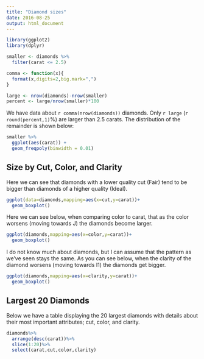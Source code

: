 ```yaml
---
title: "Diamond sizes"
date: 2016-08-25
output: html_document
---
```


```r
library(ggplot2)
library(dplyr)

smaller <- diamonds %>% 
  filter(carat <= 2.5)

comma <- function(x){
  format(x,digits=2,big.mark=",")
}

large <- nrow(diamonds)-nrow(smaller)
percent <- large/nrow(smaller)*100
```

We have data about `r comma(nrow(diamonds))` diamonds. Only 
`r large` (`r round(percent,1)`%) are larger than
2.5 carats. The distribution of the remainder is shown
below:

```r
smaller %>% 
  ggplot(aes(carat)) + 
  geom_freqpoly(binwidth = 0.01)
```

## Size by Cut, Color, and Clarity

Here we can see that diamonds with a lower quality cut (Fair) tend to be bigger than diamonds of a higher quality (Ideal). 

```r

ggplot(data=diamonds,mapping=aes(x=cut,y=carat))+
  geom_boxplot()
```

Here we can see below, when comparing color to carat, that as the color worsens (moving towards J) the diamonds become larger. 

```r
ggplot(diamonds,mapping=aes(x=color,y=carat))+
  geom_boxplot()
```

I do not know much about diamonds, but I can assume that the pattern as we've seen stays the same. As you can see below, when the clarity of the diamond worsens (moving towards I1) the diamonds get bigger. 

```r
ggplot(diamonds,mapping=aes(x=clarity,y=carat))+
  geom_boxplot()
```

## Largest 20 Diamonds

Below we have a table displaying the 20 largest diamonds with details about their most important attributes; cut, color, and clarity.

```r

diamonds%>%
  arrange(desc(carat))%>%
  slice(1:20)%>%
  select(carat,cut,color,clarity)
```
